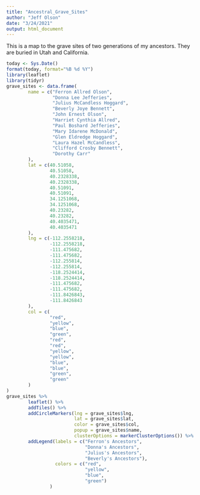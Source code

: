 ```yaml
---
title: "Ancestral_Grave_Sites"
author: "Jeff Olson"
date: "3/24/2021"
output: html_document
---
```

This is a map to the grave sites of two generations of my ancestors. They are buried in Utah and California. 
```r
today <- Sys.Date()
format(today, format="%B %d %Y")
library(leaflet)
library(tidyr)
grave_sites <- data.frame(
        name = c("Ferron Allred Olson", 
                 "Donna Lee Jefferies", 
                 "Julius McCandless Hoggard",
                 "Beverly Joye Bennett",
                 "John Ernest Olson",
                 "Harriet Cynthia Allred",
                 "Paul Boshard Jefferies",
                 "Mary Idarene McDonald",
                 "Glen Eldredge Hoggard",
                 "Laura Hazel McCandless",
                 "Clifford Crosby Bennett",
                 "Dorothy Carr"
        ),
        lat = c(40.51058, 
                40.51058, 
                40.2328338,
                40.2328338,
                40.51091,
                40.51091,
                34.1251068,
                34.1251068,
                40.23282,
                40.23282,
                40.4035471,
                40.4035471
        ),
        lng = c(-112.2558218, 
                -112.2558218,
                -111.475682,
                -111.475682,
                -112.255814,
                -112.255814,
                -118.2524414,
                -118.2524414,
                -111.475682,
                -111.475682,
                -111.8426843,
                -111.8426843
        ),
        col = c(
                "red",
                "yellow",
                "blue",
                "green",
                "red",
                "red",
                "yellow",
                "yellow",
                "blue",
                "blue",
                "green",
                "green"
        )
)
grave_sites %>%
        leaflet() %>%
        addTiles() %>%
        addCircleMarkers(lng = grave_sites$lng,
                         lat = grave_sites$lat,
                         color = grave_sites$col, 
                         popup = grave_sites$name,
                         clusterOptions = markerClusterOptions()) %>%
        addLegend(labels = c("Ferron's Ancestors", 
                             "Donna's Ancestors", 
                             "Julius's Ancestors", 
                             "Beverly's Ancestors"), 
                  colors = c("red", 
                             "yellow", 
                             "blue", 
                             "green")
                )
        
```
